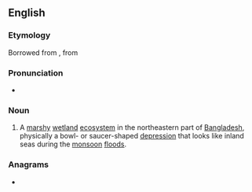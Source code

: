 {{also|häör}}
==English==
{{wikipedia}}

===Etymology===
Borrowed from {{bor|en|syl|ꠀꠅꠞ}}, from {{der|en|sa|सागर}}

===Pronunciation===
* {{IPA|/ˈhɑːɒɹ/|lang=en}}

===Noun===
{{en-noun}}

# A [[marshy]] [[wetland]] [[ecosystem]] in the northeastern part of [[Bangladesh]], physically a bowl- or saucer-shaped [[depression]] that looks like inland seas during the [[monsoon]] [[flood]]s.

===Anagrams===
* {{anagrams|en|Haro|Hoar|Hora|ROAH|hoar|hora|oh ar}}